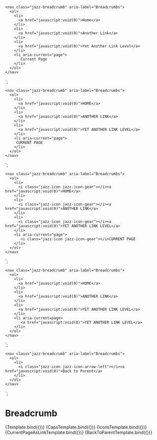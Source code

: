 
<Meta title="Components/Breadcrumbs" component="Breadcrumbs" />

    <nav class="jazz-breadcrumb" aria-label="Breadcrumbs">
      <ol>
        <li>
          <a href="javascript:void(0)">Home</a>
        </li>
        <li>
          <a href="javascript:void(0)">Another Link</a>
        </li>
        <li>
          <a href="javascript:void(0)">Yet Another Link Level</a>
        </li>
        <li aria-current="page">
           Current Page
        </li>
      </ol>
    </nav>
`;

    <nav class="jazz-breadcrumb" aria-label="Breadcrumbs">
      <ol>
        <li>
          <a href="javascript:void(0)">HOME</a>
        </li>
        <li>
          <a href="javascript:void(0)">ANOTHER LINK</a>
        </li>
        <li>
          <a href="javascript:void(0)">YET ANOTHER LINK LEVEL</a>
        </li>
        <li aria-current="page">
         CURRENT PAGE
        </li>
      </ol>
    </nav>
`;

    <nav class="jazz-breadcrumb" aria-label="Breadcrumbs">
      <ol>
        <li>
          <i class="jazz-icon jazz-icon-gear"></i><a href="javascript:void(0)">HOME</a>
        </li>
        <li>
          <i class="jazz-icon jazz-icon-gear"></i><a href="javascript:void(0)">ANOTHER LINK</a>
        </li>
        <li>
          <i class="jazz-icon jazz-icon-gear"></i><a href="javascript:void(0)">YET ANOTHER LINK LEVEL</a>
        </li>
        <li aria-current="page">
           <i class="jazz-icon jazz-icon-gear"></i>CURRENT PAGE
        </li>
      </ol>
    </nav>
`;

    <nav class="jazz-breadcrumb" aria-label="Breadcrumbs">
      <ol>
        <li>
          <a href="javascript:void(0)">HOME</a>
        </li>
        <li>
          <a href="javascript:void(0)">ANOTHER LINK</a>
        </li>
        <li>
          <a href="javascript:void(0)">YET ANOTHER LINK LEVEL</a>
        </li>
        <li aria-current=page>
           <a href="javascript:void(0)">YET ANOTHER LINK LEVEL</a>
        </li>
      </ol>
    </nav>
`;

    <nav class="jazz-breadcrumb" aria-label="Breadcrumbs">
      <ol>
        <li>
          <i class="jazz-icon jazz-icon-arrow-left"></i><a href="javascript:void(0)">Back to Parent</a>
        </li>
      </ol>
    </nav>
`;


# Breadcrumb

<Canvas>
    <Story name="Basic" args={{
    }}>
      {Template.bind({})}
    </Story>
</Canvas>

<Canvas>
    <Story name="All Caps" args={{
    }}>
      {CapsTemplate.bind({})}
    </Story>
</Canvas>

<Canvas>
    <Story name="With Icons" args={{
    }}>
      {IconsTemplate.bind({})}
    </Story>
</Canvas>

<Canvas>
    <Story name="Current Page as a Link" args={{
    }}>
      {CurrentPageAsLinkTemplate.bind({})}
    </Story>
</Canvas>

<Canvas>
    <Story name="Back to Parent" args={{
    }}>
      {BackToParentTemplate.bind({})}
    </Story>
</Canvas>
